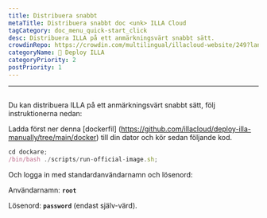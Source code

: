 ```yaml
---
title: Distribuera snabbt
metaTitle: Distribuera snabbt doc <unk> ILLA Cloud
tagCategory: doc_menu_quick-start_click
desc: Distribuera ILLA på ett anmärkningsvärt snabbt sätt.
crowdinRepo: https://crowdin.com/multilingual/illacloud-website/249?languages=sv&filter=basic&value=0
categoryName: 👷 Deploy ILLA
categoryPriority: 2
postPriority: 1
---
```


* * *

## <h2 hidden>Distribuera snabbt</h2>

Du kan distribuera ILLA på ett anmärkningsvärt snabbt sätt, följ instruktionerna nedan:

Ladda först ner denna [dockerfil] \(https://github.com/illacloud/deploy-illa-manually/tree/main/docker) till din dator och kör sedan följande kod.

```jsx
cd dockare;
/bin/bash ./scripts/run-official-image.sh;
```

Och logga in med standardanvändarnamn och lösenord:

Användarnamn: **`root`**

Lösenord: **`password`** (endast själv-värd).
